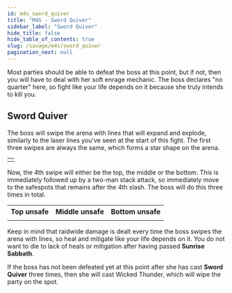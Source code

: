 ```yaml
---
id: m4s_sword_quiver
title: "M4S - Sword Quiver"
sidebar_label: "Sword Quiver"
hide_title: false
hide_table_of_contents: true
slug: /savage/m4s/sword_quiver
pagination_next: null
---
```


Most parties should be able to defeat the boss at this point, but if not, then you will have to deal with her soft enrage mechanic. The boss declares "no quarter" here, so fight like your life depends on it because she truly intends to kill you.

## Sword Quiver

The boss will swipe the arena with lines that will expand and explode, similarly to the laser lines you've seen at the start of this fight. The first three swipes are always the same, which forms a star shape on the arena. 

<table width='50%'>
    <tr>
        <td><KittenAsset path='m4s/sword_quiver_neutral.png' /></td>
    </tr>
</table>

Now, the 4th swipe will either be the top, the middle or the bottom. This is immediately followed up by a two-man stack attack, so immediately move to the safespots that remains after the 4th slash. The boss will do this three times in total.

<table>
    <tr>
        <th>Top unsafe</th>
        <th>Middle unsafe</th>
        <th>Bottom unsafe</th>
    </tr>
    <tr>
        <td><KittenAsset path='m4s/sword_quiver_top.png' /></td>
        <td><KittenAsset path='m4s/sword_quiver_middle.png' /></td>
        <td><KittenAsset path='m4s/sword_quiver_bottom.png' /></td>
    </tr>
</table>

Keep in mind that raidwide damage is dealt every time the boss swipes the arena with lines, so heal and mitigate like your life depends on it. You do not want to die to lack of heals or mitigation after having passed <strong>Sunrise Sabbath</strong>.

<KittenAsset path='m4s/sword_quiver_example.webm' wrapper='div' />

If the boss has not been defeated yet at this point after she has cast <strong>Sword Quiver</strong> three times, then she will cast <Enrage>Wicked Thunder</Enrage>, which will wipe the party on the spot.